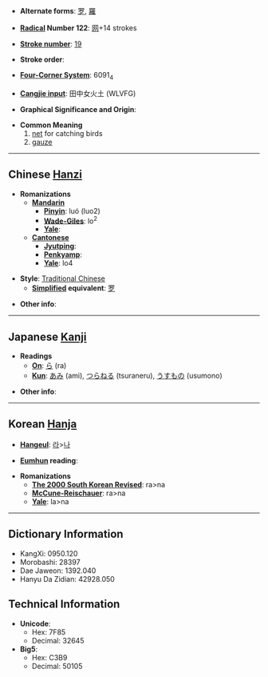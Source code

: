 * '''Alternate forms''': [[罗]], [[羅]]

* '''[[Wiktionary:Chinese radical index| Radical]] Number 122''': [[Wiktionary:Chinese radical index 网|网]]+14 strokes

* '''[[Wiktionary:Chinese total strokes index|Stroke number]]''': [[Wiktionary:Chinese total strokes index 19|19]]

* '''Stroke order''': 

* '''[[Wiktionary:Chinese four corner index|Four-Corner System]]''': 6091<sub>4</sub>

* '''[[Wiktionary:Chinese Cangjie index|Cangjie input]]''': 田中女火土 (WLVFG)

* '''Graphical Significance and Origin''': 

* '''Common Meaning'''
*#[[net]] for catching birds
*# [[gauze]]

----

== Chinese [[Hanzi]] ==

* '''Romanizations'''
** '''[[Mandarin]]'''
*** '''[[Pinyin]]''': luó (luo2)
*** '''[[Wade-Giles]]''': lo<sup>2</sup>
*** '''[[Yale]]''': 
** '''[[Cantonese]]'''
*** '''[[Jyutping]]''':
*** '''[[Penkyamp]]''': 
*** '''[[Yale]]''': lo4

* '''Style''': [[Traditional Chinese]] 
** '''[[Simplified Chinese|Simplified]] equivalent''': [[罗]]

* '''Other info''': 

----

== Japanese [[Kanji]] ==

* '''Readings'''
** '''[[On]]''': [[ら]] (ra)
** '''[[Kun]]''': [[あみ]] (ami), [[つらねる]] (tsuraneru), [[うすもの]] (usumono)

* '''Other info''':  

----

== Korean [[Hanja]] ==

* '''[[Hangeul]]''': [[라]]>[[나]]

* '''[[Eumhun]] reading''': 

* '''Romanizations'''
** '''[[The 2000 South Korean Revised Romanization|The 2000 South Korean Revised]]''': ra>na
** '''[[McCune-Reischauer]]''': ra>na
** '''[[Yale]]''': la>na

----

== Dictionary Information ==

* KangXi: 0950.120
* Morobashi: 28397
* Dae Jaweon: 1392.040
* Hanyu Da Zidian: 42928.050

== Technical Information ==

* '''Unicode''':
** Hex: 7F85
** Decimal: 32645
* '''Big5''':
** Hex: C3B9
** Decimal: 50105